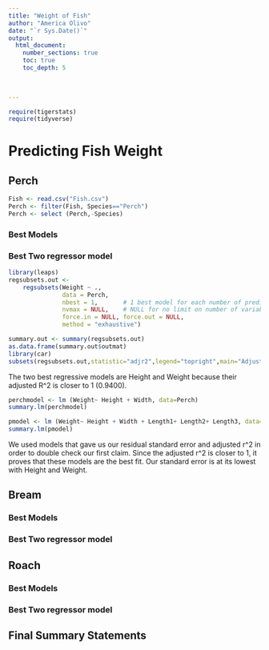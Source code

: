 ```yaml
---
title: "Weight of Fish"
author: "America Olivo"
date: "`r Sys.Date()`"  
output: 
  html_document:
    number_sections: true
    toc: true
    toc_depth: 5

 
    
---
```



```r
require(tigerstats)
require(tidyverse)
```

# Predicting Fish Weight



## Perch

```r
Fish <- read.csv("Fish.csv")
Perch <- filter(Fish, Species=="Perch")
Perch <- select (Perch,-Species)
```


### Best Models


### Best Two regressor model

```r
library(leaps)
regsubsets.out <-
    regsubsets(Weight ~ .,
               data = Perch,
               nbest = 1,       # 1 best model for each number of predictors
               nvmax = NULL,    # NULL for no limit on number of variables
               force.in = NULL, force.out = NULL,
               method = "exhaustive")

summary.out <- summary(regsubsets.out)
as.data.frame(summary.out$outmat)
library(car)
subsets(regsubsets.out,statistic="adjr2",legend="topright",main="Adjusted R^2")
```

The two best regressive models are Height and Weight because their adjusted R^2 is closer to 1 (0.9400).

```r
perchmodel <- lm (Weight~ Height + Width, data=Perch)
summary.lm(perchmodel)
```


```r
pmodel <- lm (Weight~ Height + Width + Length1+ Length2+ Length3, data=Perch)
summary.lm(pmodel)
```

We used models that gave us our residual standard error and adjusted r^2 in order to double check our first claim. Since the adjusted r^2 is closer to 1, it proves that these models are the best fit. Our standard error is at its lowest with Height and Weight. 

## Bream

### Best Models

### Best Two regressor model

## Roach

### Best Models

### Best Two regressor model

## Final Summary Statements